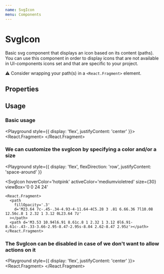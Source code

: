 ```yaml
---
name: SvgIcon
menu: Components
---
```



# SvgIcon

Basic svg component that displays an icon based on its content (paths). You can use this component in order to display icons that are not available in UI-components icons set and that are specific to your project.

⚠️ Consider wrapping your path(s) in a `<React.Fragment>` element.

## Properties

<Props of={SvgIcon} />

## Usage

### Basic usage

<Playground style={{ display: 'flex', justifyContent: 'center' }}>
  <SvgIcon viewBox='0 0 24 24'>
    <React.Fragment>
      <path d='M11.99 2C6.47 2 2 6.48 2 12s4.47 10 9.99 10C17.52 22 22 17.52 22 12S17.52 2 11.99 2zM12 20c-4.42 0-8-3.58-8-8s3.58-8 8-8 8 3.58 8 8-3.58 8-8 8zm-.22-13h-.06c-.4 0-.72.32-.72.72v4.72c0 .35.18.68.49.86l4.15 2.49c.34.2.78.1.98-.24.21-.34.1-.79-.25-.99l-3.87-2.3V7.72c0-.4-.32-.72-.72-.72z' />
    </React.Fragment>
  </SvgIcon>
</Playground>

### We can customize the svgIcon by specifying a color and/or a size

<Playground
  style={{
    display: 'flex',
    flexDirection: 'row',
    justifyContent: 'space-around'
  }}
>
  <SvgIcon
    hoverColor='hotpink'
    activeColor='mediumvioletred'
    size={30}
    viewBox='0 0 24 24'
  >
    <React.Fragment>
      <path
        fillOpacity='.3'
        d='M23.64 7c-.45-.34-4.93-4-11.64-4C5.28 3 .81 6.66.36 7l10.08 12.56c.8 1 2.32 1 3.12 0L23.64 7z'
      ></path>
      <path d='M3.53 10.94l6.91 8.61c.8 1 2.32 1 3.12 0l6.91-8.61c-.43-.33-3.66-2.95-8.47-2.95s-8.04 2.62-8.47 2.95z'></path>
    </React.Fragment>
  </SvgIcon>
  <SvgIcon
    color='cadetblue'
    activeColor='red'
    hoverColor='darkgoldenrod'
    size={30}
    viewBox='0 0 24 24'
  >
    <React.Fragment>
      <path d='M21 11h-3.17l2.54-2.54c.39-.39.39-1.02 0-1.41-.39-.39-1.03-.39-1.42 0L15 11h-2V9l3.95-3.95c.39-.39.39-1.03 0-1.42a.9959.9959 0 00-1.41 0L13 6.17V3c0-.55-.45-1-1-1s-1 .45-1 1v3.17L8.46 3.63a.9959.9959 0 00-1.41 0c-.39.39-.39 1.03 0 1.42L11 9v2H9L5.05 7.05c-.39-.39-1.03-.39-1.42 0-.39.39-.39 1.02 0 1.41L6.17 11H3c-.55 0-1 .45-1 1s.45 1 1 1h3.17l-2.54 2.54c-.39.39-.39 1.02 0 1.41.39.39 1.03.39 1.42 0L9 13h2v2l-3.95 3.95c-.39.39-.39 1.03 0 1.42.39.39 1.02.39 1.41 0L11 17.83V21c0 .55.45 1 1 1s1-.45 1-1v-3.17l2.54 2.54c.39.39 1.02.39 1.41 0 .39-.39.39-1.03 0-1.42L13 15v-2h2l3.95 3.95c.39.39 1.03.39 1.42 0 .39-.39.39-1.02 0-1.41L17.83 13H21c.55 0 1-.45 1-1s-.45-1-1-1z' />
    </React.Fragment>
  </SvgIcon>
</Playground>

### The SvgIcon can be disabled in case of we don't want to allow actions on it

<Playground style={{ display: 'flex', justifyContent: 'center' }}>
  <SvgIcon size={30} color='darkblue' viewBox='0 0 24 24' disabled>
    <React.Fragment>
      <path d='M21 14.58c0-.36-.19-.69-.49-.89L13 9V3.5c0-.83-.67-1.5-1.5-1.5S10 2.67 10 3.5V9l-7.51 4.69c-.3.19-.49.53-.49.89 0 .7.68 1.21 1.36 1L10 13.5V19l-1.8 1.35c-.13.09-.2.24-.2.4v.59c0 .33.32.57.64.48L11.5 21l2.86.82c.32.09.64-.15.64-.48v-.59c0-.16-.07-.31-.2-.4L13 19v-5.5l6.64 2.08c.68.21 1.36-.3 1.36-1z' />
    </React.Fragment>
  </SvgIcon>
</Playground>
